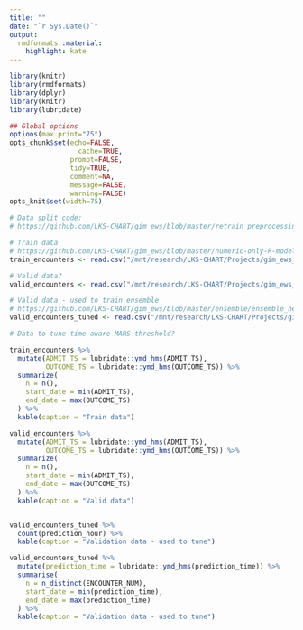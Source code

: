 ```yaml
---
title: ""
date: "`r Sys.Date()`"
output:
  rmdformats::material:
    highlight: kate
---
```



```r
library(knitr)
library(rmdformats)
library(dplyr)
library(knitr)
library(lubridate)

## Global options
options(max.print="75")
opts_chunk$set(echo=FALSE,
	             cache=TRUE,
               prompt=FALSE,
               tidy=TRUE,
               comment=NA,
               message=FALSE,
               warning=FALSE)
opts_knit$set(width=75)
```

```r

# Data split code:
# https://github.com/LKS-CHART/gim_ews/blob/master/retrain_preprocessing/split_data_2020_0120.R

# Train data
# https://github.com/LKS-CHART/gim_ews/blob/master/numeric-only-R-models/fit-mars-model.R#L12
train_encounters <- read.csv("/mnt/research/LKS-CHART/Projects/gim_ews_project/data/retraining_2020_0120/train/encounters.csv")

# Valid data?
valid_encounters <- read.csv("/mnt/research/LKS-CHART/Projects/gim_ews_project/data/retraining_2020_0120/valid/encounters.csv")

# Valid data - used to train ensemble
# https://github.com/LKS-CHART/gim_ews/blob/master/ensemble/ensemble_helper.R#L10
valid_encounters_tuned <- read.csv("/mnt/research/LKS-CHART/Projects/gim_ews_project/data/validation_data_sep2019_jan2020/data_exploration/all_model_predictions.csv")

# Data to tune time-aware MARS threshold?

```

```r
train_encounters %>%
  mutate(ADMIT_TS = lubridate::ymd_hms(ADMIT_TS),
         OUTCOME_TS = lubridate::ymd_hms(OUTCOME_TS)) %>%
  summarize(
    n = n(),
    start_date = min(ADMIT_TS),
    end_date = max(OUTCOME_TS)
  ) %>%
  kable(caption = "Train data")

valid_encounters %>%
  mutate(ADMIT_TS = lubridate::ymd_hms(ADMIT_TS),
         OUTCOME_TS = lubridate::ymd_hms(OUTCOME_TS)) %>%
  summarize(
    n = n(),
    start_date = min(ADMIT_TS),
    end_date = max(OUTCOME_TS)
  ) %>%
  kable(caption = "Valid data")


valid_encounters_tuned %>%
  count(prediction_hour) %>%
  kable(caption = "Validation data - used to tune")

valid_encounters_tuned %>%
  mutate(prediction_time = lubridate::ymd_hms(prediction_time)) %>%
  summarise(
    n = n_distinct(ENCOUNTER_NUM),
    start_date = min(prediction_time),
    end_date = max(prediction_time)
  ) %>%
  kable(caption = "Validation data - used to tune")
```
